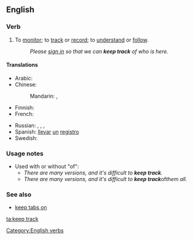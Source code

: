 ==English==

===Verb===
{{head|en|verb|head=[[keep]] [[track]]}}

# To [[monitor]]; to [[track]] or [[record]]; to [[understand]] or [[follow]].
#: ''Please [[sign in]] so that we can '''keep track''' of who is here.''

====Translations====
{{trans-top|monitor}}
* Arabic: {{t-|ar|راقب|tr=rāqqaba|sc=Arab}}
* Chinese:
*: Mandarin: {{t|zh|監測|sc=Hani}}, {{t|zh|监测|tr=jiāncè|sc=Hani}}
* Finnish: {{t+|fi|seurata}}
* French: {{t-|fr|conserver un suivi}}
{{trans-mid}}
* Russian: {{t+|ru|отслеживать|tr=otsléživatʹ|sc=Cyrl}} {{impf}}, {{t-|ru|отследить|tr=otsledítʹ|sc=Cyrl}} {{pf.}}, {{t+|ru|следить|tr=sledítʹ|sc=Cyrl}} {{impf}}, {{t+|ru|проследить|tr=prosledítʹ|sc=Cyrl}} {{pf.}}
* Spanish: [[llevar]] [[un]] [[registro]]
* Swedish: {{t-|sv|hålla reda på}}
{{trans-bottom}}

===Usage notes===
* Used with or without "of":
** ''There are many versions, and it's difficult to '''keep track'''.''
** ''There are many versions, and it's difficult to '''keep track''' ''of'' them all.''

===See also===
* [[keep tabs on]]
[[Category:English verbs]]

[[ta:keep track]]